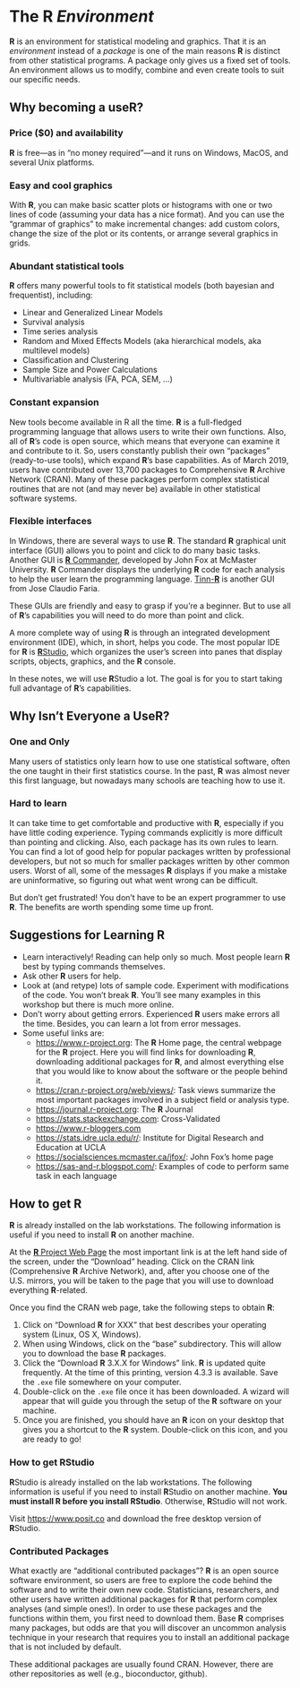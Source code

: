 # The R *Environment*

**[R]{.sans-serif}** is an environment for statistical
modeling and graphics. That it is an *environment* instead of a *package* is one of the main reasons **[R]{.sans-serif}** is distinct from other statistical
programs. A package only gives us a fixed set of tools. An environment
allows us to modify, combine and even create tools to suit our specific needs.

## Why becoming a useR?

### Price (\$0) and availability

**[R]{.sans-serif}** is free---as in "no money required"---and it runs on
Windows, MacOS, and several Unix platforms.

### Easy and cool graphics

With **[R]{.sans-serif}**, you can make basic scatter plots or histograms with one or two lines of code (assuming your data has a nice format). And you can use
the "grammar of graphics" to make incremental changes: add custom colors, change
the size of the plot or its contents, or arrange several graphics in grids.

### Abundant statistical tools

**[R]{.sans-serif}** offers many powerful tools to fit statistical models 
(both bayesian and frequentist), including:

- Linear and Generalized Linear Models
- Survival analysis
- Time series analysis
- Random and Mixed Effects Models (aka hierarchical models, aka multilevel
    models)
- Classification and Clustering
- Sample Size and Power Calculations
- Multivariable analysis (FA, PCA, SEM, ...)

<!--
In this workshop will see and use sample code for many of these analyses.
-->

### Constant expansion

New tools become available in R all the time. **[R]{.sans-serif}** is a
full-fledged programming language that allows users to write their own
functions. Also, all of **[R]{.sans-serif}**'s code is open source, which means
that everyone can examine it and contribute to it. So, users constantly publish
their own "packages" (ready-to-use tools), which expand **[R]{.sans-serif}**'s
base capabilities. As of March 2019, users have contributed over 13,700 packages
to Comprehensive **[R]{.sans-serif}** Archive Network (CRAN). Many of these
packages perform complex statistical routines that are not (and may never be)
available in other statistical software systems.

### Flexible interfaces

In Windows, there are several ways to use **[R]{.sans-serif}**. The standard 
**[R]{.sans-serif}** graphical unit interface (GUI) allows you to point and 
click to do many basic tasks. Another GUI is [**[R]{.sans-serif}** 
Commander](https://socialsciences.mcmaster.ca/jfox/Misc/Rcmdr/), developed by 
John Fox at McMaster University. **[R]{.sans-serif}** Commander displays the 
underlying **[R]{.sans-serif}** code for each analysis to help the user learn
the programming language. [Tinn-**[R]{.sans-serif}**](http://sourceforge.net/projects/tinn-r/) is another 
GUI from Jose Claudio Faria.

These GUIs are friendly and easy to grasp if you're a beginner. But to use all of **[R]{.sans-serif}**'s capabilities you will need to do more than point and click.

A more complete way of using **[R]{.sans-serif}** is through an integrated development environment (IDE), which, in short, helps you code. The most popular IDE for **[R]{.sans-serif}** is [**[R]{.sans-serif}**Studio](https://www.posit.com), which organizes the
user's screen into panes that display scripts, objects, graphics, and
the **[R]{.sans-serif}** console.

In these notes, we will use **[R]{.sans-serif}**Studio a lot. The goal is for you to start taking full advantage of **[R]{.sans-serif}**'s capabilities.

<!--

### Easier to make reproducible research

**[R]{.sans-serif}**'s availability and accessibility mean that you can share your work with many. This allows consumers to confirm the
original analysis and to investigate other approaches.

-->


## Why Isn't Everyone a Use**[R]{.sans-serif}**?

### One and Only

Many users of statistics only learn how to use one statistical software, often the one taught in their first statistics course. In the past, **[R]{.sans-serif}** was almost never this first language, but nowadays many schools are teaching how to use it.

### Hard to learn

It can take time to get comfortable and productive with **[R]{.sans-serif}**,
especially if you have little coding experience. Typing commands explicitly is
more difficult than pointing and clicking. Also, each package has its own rules
to learn. You can find a lot of good help for popular packages written by
professional developers, but not so much for smaller packages written by other
common users. Worst of all, some of the messages **[R]{.sans-serif}** displays
if you make a mistake are uninformative, so figuring out what went wrong can be
difficult. 

But don't get frustrated! You don't have to be an expert programmer to use
**[R]{.sans-serif}**. The benefits are worth spending some time up front.

## Suggestions for Learning **[R]{.sans-serif}**

- Learn interactively! Reading can help only so much. Most people learn
    **[R]{.sans-serif}** best by typing commands themselves.
- Ask other **[R]{.sans-serif}** users for help.
- Look at (and retype) lots of sample code. Experiment with modifications of
  the code. You won't break **[R]{.sans-serif}**. You'll see many examples in
  this workshop but there is much more online.
- Don't worry about getting errors. Experienced **[R]{.sans-serif}** users
  make errors all the time. Besides, you can learn a lot from error
  messages.
- Some useful links are:
    -   <https://www.r-project.org>: The **[R]{.sans-serif}** Home page, the
        central webpage for the **[R]{.sans-serif}** project. Here you will find
        links for downloading **[R]{.sans-serif}**, downloading additional
        packages for **[R]{.sans-serif}**, and almost everything else that you
        would like to know about the software or the people behind it.
    -   <https://cran.r-project.org/web/views/>: Task views summarize the most
        important packages involved in a subject field or analysis type.
    -   <https://journal.r-project.org>: The **[R]{.sans-serif}** Journal
    -   <https://stats.stackexchange.com>: Cross-Validated
    -   <https://www.r-bloggers.com>
    -   <https://stats.idre.ucla.edu/r/>: Institute for Digital Research and
        Education at UCLA
    -   <https://socialsciences.mcmaster.ca/jfox/>: John Fox's home page
    -   <https://sas-and-r.blogspot.com/>: Examples of code to perform same task
        in each language

## How to get **[R]{.sans-serif}**

**[R]{.sans-serif}** is already installed on the lab workstations. The following
information is useful if you need to install **[R]{.sans-serif}** on another
machine.

At the [**[R]{.sans-serif}** Project Web Page](https://www.r-project.org) the
most important link is at the left hand side of the screen, under the "Download"
heading. Click on the CRAN link (Comprehensive **[R]{.sans-serif}** Archive
Network), and, after you choose one of the U.S. mirrors, you will be taken to
the page that you will use to download everything **[R]{.sans-serif}**-related.

Once you find the CRAN web page, take the following steps to obtain
**[R]{.sans-serif}**:

1.  Click on "Download **[R]{.sans-serif}** for XXX" that best describes your
    operating system (Linux, OS X, Windows).
2.  When using Windows, click on the "base" subdirectory. This will allow
    you to download the base **[R]{.sans-serif}** packages.
3.  Click the "Download **[R]{.sans-serif}** 3.X.X for Windows" link.
    **[R]{.sans-serif}** is updated quite frequently. At the time of this
    printing, version 4.3.3 is available. Save the `.exe` file somewhere on your
    computer.
4.  Double-click on the `.exe` file once it has been downloaded. A wizard will
    appear that will guide you through the setup of the **[R]{.sans-serif}**
    software on your machine.
5.  Once you are finished, you should have an **[R]{.sans-serif}** icon on your
    desktop that gives you a shortcut to the **[R]{.sans-serif}** system.
    Double-click on this icon, and you are ready to go!

### How to get RStudio

**[R]{.sans-serif}**Studio is already installed on the lab workstations. The
following information is useful if you need to install
**[R]{.sans-serif}**Studio on another machine. **You must install R before you install RStudio**. Otherwise, **R**Studio will not work.

Visit <https://www.posit.co> and download the free desktop version of
**[R]{.sans-serif}**Studio.

### Contributed Packages

What exactly are "additional contributed packages"? **[R]{.sans-serif}** is an
open source software environment, so users are free to explore the code behind
the software and to write their own new code. Statisticians, researchers, and
other users have written additional packages for **[R]{.sans-serif}** that
perform complex analyses (and simple ones!). In order to use these packages and
the functions within them, you first need to download them. Base
**[R]{.sans-serif}** comprises many packages, but odds are that you will
discover an uncommon analysis technique in your research that requires you to
install an additional package that is not included by default.

These additional packages are usually found CRAN. However, there are other
repositories as well (e.g., bioconductor, github).

